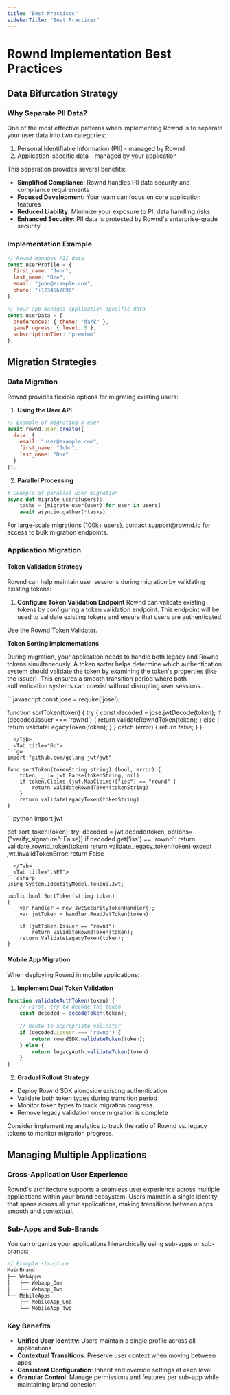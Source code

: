 ```yaml
---
title: "Best Practices"
sidebarTitle: "Best Practices"
---
```


# Rownd Implementation Best Practices

## Data Bifurcation Strategy

### Why Separate PII Data?
One of the most effective patterns when implementing Rownd is to separate your user data into two categories:
1. Personal Identifiable Information (PII) - managed by Rownd
2. Application-specific data - managed by your application

This separation provides several benefits:
- **Simplified Compliance**: Rownd handles PII data security and compliance requirements
- **Focused Development**: Your team can focus on core application features
- **Reduced Liability**: Minimize your exposure to PII data handling risks
- **Enhanced Security**: PII data is protected by Rownd's enterprise-grade security

### Implementation Example
```javascript
// Rownd manages PII data
const userProfile = {
  first_name: "John",
  last_name: "Doe",
  email: "john@example.com",
  phone: "+1234567890"
};

// Your app manages application-specific data
const userData = {
  preferences: { theme: "dark" },
  gameProgress: { level: 5 },
  subscriptionTier: "premium"
};
```

## Migration Strategies

### Data Migration
Rownd provides flexible options for migrating existing users:

1. **Using the User API**
```javascript
// Example of migrating a user
await rownd.user.create({
  data: {
    email: "user@example.com",
    first_name: "John",
    last_name: "Doe"
  }
});
```

2. **Parallel Processing**
```python
# Example of parallel user migration
async def migrate_users(users):
    tasks = [migrate_user(user) for user in users]
    await asyncio.gather(*tasks)
```

<Note>
For large-scale migrations (100k+ users), contact support@rownd.io for access to bulk migration endpoints.
</Note>

### Application Migration

#### Token Validation Strategy
Rownd can help maintain user sessions during migration by validating existing tokens:

1. **Configure Token Validation Endpoint**
Rownd can validate existing tokens by configuring a token validation endpoint. This endpoint will be used to validate existing tokens and ensure that users are authenticated.

Use the Rownd Token Validator. 

**Token Sorting Implementations**

During migration, your application needs to handle both legacy and Rownd tokens simultaneously. A token sorter helps determine which authentication system should validate the token by examining the token's properties (like the issuer). This ensures a smooth transition period where both authentication systems can coexist without disrupting user sessions.

<Tabs>
  <Tab title="Node.js">
```javascript
const jose = require('jose');

function sortToken(token) {
  try {
    const decoded = jose.jwtDecode(token);
    if (decoded.issuer === 'rownd') {
      return validateRowndToken(token);
    } else {
      return validateLegacyToken(token);
    }
  } catch (error) {
    return false;
  }
}
```
  </Tab>
  <Tab title="Go">
```go
import "github.com/golang-jwt/jwt"

func sortToken(tokenString string) (bool, error) {
    token, _ := jwt.Parse(tokenString, nil)
    if token.Claims.(jwt.MapClaims)["iss"] == "rownd" {
        return validateRowndToken(tokenString)
    }
    return validateLegacyToken(tokenString)
}
```
  </Tab>
  <Tab title="Python">
```python
import jwt

def sort_token(token):
    try:
        decoded = jwt.decode(token, options={"verify_signature": False})
        if decoded.get('iss') == 'rownd':
            return validate_rownd_token(token)
        return validate_legacy_token(token)
    except jwt.InvalidTokenError:
        return False
```
  </Tab>
  <Tab title=".NET">
```csharp
using System.IdentityModel.Tokens.Jwt;

public bool SortToken(string token)
{
    var handler = new JwtSecurityTokenHandler();
    var jwtToken = handler.ReadJwtToken(token);
    
    if (jwtToken.Issuer == "rownd")
        return ValidateRowndToken(token);
    return ValidateLegacyToken(token);
}
```
  </Tab>
</Tabs>

#### Mobile App Migration
When deploying Rownd in mobile applications:

1. **Implement Dual Token Validation**
```javascript
function validateAuthToken(token) {
    // First, try to decode the token
    const decoded = decodeToken(token);
    
    // Route to appropriate validator
    if (decoded.issuer === 'rownd') {
        return rowndSDK.validateToken(token);
    } else {
        return legacyAuth.validateToken(token);
    }
}
```

2. **Gradual Rollout Strategy**
- Deploy Rownd SDK alongside existing authentication
- Validate both token types during transition period
- Monitor token types to track migration progress
- Remove legacy validation once migration is complete

<Note>
Consider implementing analytics to track the ratio of Rownd vs. legacy tokens to monitor migration progress.
</Note> 


## Managing Multiple Applications

### Cross-Application User Experience

Rownd's architecture supports a seamless user experience across multiple applications within your brand ecosystem. Users maintain a single identity that spans across all your applications, making transitions between apps smooth and contextual.

### Sub-Apps and Sub-Brands

You can organize your applications hierarchically using sub-apps or sub-brands:

```javascript
// Example structure
MainBrand
├── WebApps
│   ├── Webapp_One
│   └── Webapp_Two
└── MobileApps
    ├── MobileApp_One
    └── MobileApp_Two
```

### Key Benefits
- **Unified User Identity**: Users maintain a single profile across all applications
- **Contextual Transitions**: Preserve user context when moving between apps
- **Consistent Configuration**: Inherit and override settings at each level
- **Granular Control**: Manage permissions and features per sub-app while maintaining brand cohesion